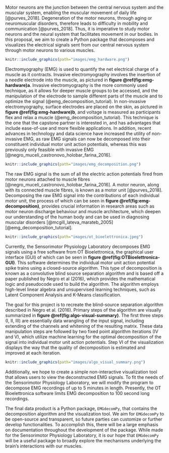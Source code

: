 Motor neurons are the junction between the central nervous system and the muscular system, enabling the muscular movement of daily life [@purves_2018]. Degeneration of the motor neurons, through aging or neuromuscular disorders, therefore leads to difficulty in mobility and communication [@purves_2018]. Thus, it is imperative to study motor neurons and the neural system that facilitates movement in our bodies. In this proposal, we aim to create a Python package that decomposes and visualizes the electrical signals sent from our central nervous system through motor neurons to various muscles.

```r
knitr::include_graphics(path="images/emg_hardware.png")
```

Electromyography (EMG) is used to quantify the net electrical charge of a muscle as it contracts. Invasive electromyography involves the insertion of a needle electrode into the muscle, as pictured in **figure \@ref(fig:emg-hardware)a**. Invasive electromyography is the more commonly used technique, as it allows for deeper muscle groups to be accessed, and the manipulation of the electrode to sample different parts of the muscle and to optimize the signal (@emg_decomposition_tutorial). In non-invasive electromyography, surface electrodes are placed on the skin, as pictured in **figure \@ref(fig:emg-hardware)b**, and voltage is measured as participants flex and relax a muscle (@emg_decomposition_tutorial). This technique is the one that the capstone partner is interested in, and has advantages that include ease-of-use and more flexible applications. In addition, recent advances in technology and data science have increased the utility of non-invasive EMG, as raw EMG signals can now be decomposed into their constituent individual motor unit action potentials, whereas this was previously only feasible with invasive EMG [@negro_muceli_castronovo_holobar_farina_2016].

```r
knitr::include_graphics(path="images/emg_decomposition.png")
```

The raw EMG signal is the sum of all the electric action potentials fired from motor neurons attached to muscle fibres [@negro_muceli_castronovo_holobar_farina_2016]. A motor neuron, along with its connected muscle fibres, is known as a motor unit [@purves_2018]. Decomposing the raw EMG signal into the contributions of each individual motor unit, the process of which can be seen in **figure \@ref(fig:emg-decomposition)**, provides crucial information in research areas such as motor neuron discharge behaviour and muscle architecture, which deepen our understanding of the human body and can be used in diagnosing muscular disorders [@mcgill_lateva_marateb_2005][@emg_decomposition_tutorial].

```r
knitr::include_graphics(path="images/ot_bioelettronica.jpeg")
```

Currently, the Sensorimotor Physiology Laboratory decomposes EMG signals using a free software from OT Bioelettronica, the graphical user interface (GUI) of which can be seen in **figure \@ref(fig:OTBioelettronica-GUI)**. This software determines the individual motor unit action potential spike trains using a closed-source algorithm. This type of decomposition is known as a convolutive blind source separation algorithm and is based off a paper published by Negro et al (2016), which provides the mathematical logic and pseudocode used to build the algorithm. The algorithm employs high-level linear algebra and unsupervised learning techniques, such as Latent Component Analysis and K-Means classification.

The goal for this project is to recreate the blind-source separation algorithm described in Negro et al. (2016). Primary steps of the algorithm are visually summarized in **figure \@ref(fig:algo-visual-summary)**. The first three steps (I, II, III) are essentially data wrangling of the input signal, including extending of the channels and whitening of the resulting matrix. These data manipulation steps are followed by two fixed point algorithm iterations (IV and V), which utilize machine learning for the optimal decomposition of the signal into individual motor unit action potentials. Step VI of the visualization displays the way that the quality of decomposition is estimated and improved at each iteration.

```r
knitr::include_graphics(path="images/algo_visual_summary.png")
```

Additionally, we hope to create a simple non-interactive visualization tool that allows users to view the deconstructed EMG signals. To fit the needs of the Sensorimotor Physiology Laboratory, we will modify the program to decompose EMG recordings of up to 5 minutes in length. Presently, the OT Bioelettronica software limits EMG decomposition to 100 second long recordings.

The final data product is a Python package, `EMGdecomPy`, that contains the decomposition algorithm and the visualization tool. We aim for `EMGdecomPy` to be open-source and transparent, so future parties can customize or further develop functionalities. To accomplish this, there will be a large emphasis on documentation throughout the development of the package. While made for the Sensorimotor Physiology Laboratory, it is our hope that `EMGdecomPy` will be a useful package to broadly explore the mechanisms underlying the brain's interactions with our muscles.
